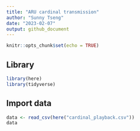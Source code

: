 ```yaml
---
title: "ARU cardinal transmission"
author: "Sunny Tseng"
date: "2023-02-07"
output: github_document
---
```


```r
knitr::opts_chunk$set(echo = TRUE)
```


## Library

```r
library(here)
library(tidyverse)
```


## Import data

```r
data <- read_csv(here("cardinal_playback.csv"))
data
```


